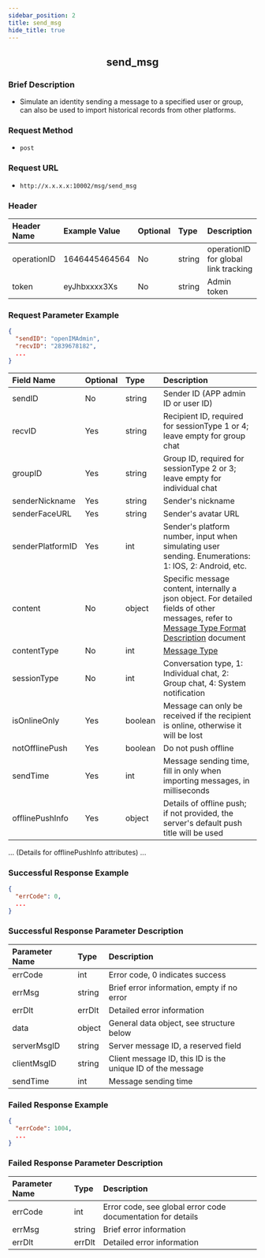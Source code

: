 ```yaml
---
sidebar_position: 2
title: send_msg
hide_title: true
---
```


<center>

## send_msg

</center>

### Brief Description
- Simulate an identity sending a message to a specified user or group, can also be used to import historical records from other platforms.
### Request Method
- `post`
### Request URL
- `http://x.x.x.x:10002/msg/send_msg`

### Header
|Header Name|Example Value|Optional|Type|Description|
|:--------- |:------------ |:------ |:-- |:--------- |
|operationID|1646445464564|No      |string|operationID for global link tracking|
|token      |eyJhbxxxx3Xs |No      |string|Admin token|

### Request Parameter Example
```json
{
  "sendID": "openIMAdmin",
  "recvID": "2839678182",
  ...
}
```
|Field Name|Optional|Type  |Description|
|:-------- |:------ |:---- |:----------|
|sendID    |No      |string|Sender ID (APP admin ID or user ID)|
|recvID    |Yes     |string|Recipient ID, required for sessionType 1 or 4; leave empty for group chat|
|groupID   |Yes     |string|Group ID, required for sessionType 2 or 3; leave empty for individual chat|
|senderNickname|Yes |string|Sender's nickname|
|senderFaceURL|Yes  |string|Sender's avatar URL|
|senderPlatformID|Yes|int|Sender's platform number, input when simulating user sending. Enumerations: 1: IOS, 2: Android, etc.|
|content   |No      |object|Specific message content, internally a json object. For detailed fields of other messages, refer to [Message Type Format Description](/restapi/contentDescription) document|
|contentType|No   |int   |[Message Type](/restapi/contentDescription)|
|sessionType|No   |int   |Conversation type, 1: Individual chat, 2: Group chat, 4: System notification|
|isOnlineOnly|Yes  |boolean|Message can only be received if the recipient is online, otherwise it will be lost|
|notOfflinePush|Yes|boolean|Do not push offline|
|sendTime  |Yes     |int   |Message sending time, fill in only when importing messages, in milliseconds|
|offlinePushInfo|Yes|object|Details of offline push; if not provided, the server's default push title will be used|
... (Details for offlinePushInfo attributes) ...
### Successful Response Example
```json
{
  "errCode": 0,
  ...
}
```
### Successful Response Parameter Description
|Parameter Name|Type  |Description|
|:------------ |:---- |:----------|
|errCode       |int   |Error code, 0 indicates success|
|errMsg        |string|Brief error information, empty if no error|
|errDlt        |errDlt|Detailed error information|
|data          |object|General data object, see structure below|
|serverMsgID   |string|Server message ID, a reserved field|
|clientMsgID   |string|Client message ID, this ID is the unique ID of the message|
|sendTime      |int   |Message sending time|

### Failed Response Example
```json
{
  "errCode": 1004,
  ...
}
```
### Failed Response Parameter Description
|Parameter Name|Type  |Description|
|:------------ |:---- |:----------|
|errCode       |int   |Error code, see global error code documentation for details|
|errMsg        |string|Brief error information|
|errDlt        |errDlt|Detailed error information|
